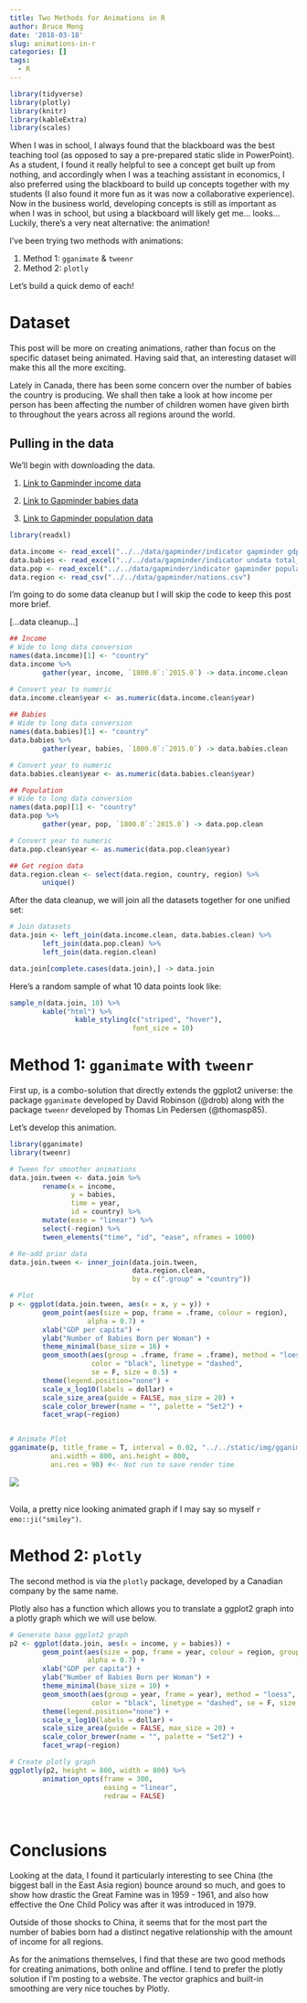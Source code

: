 ```yaml
---
title: Two Methods for Animations in R
author: Bruce Meng
date: '2018-03-18'
slug: animations-in-r
categories: []
tags:
  - R
---
```


```r
library(tidyverse)
library(plotly)
library(knitr)
library(kableExtra)
library(scales)
```

When I was in school, I always found that the blackboard was the best teaching tool (as opposed to say a pre-prepared static slide in PowerPoint). As a student, I found it really helpful to see a concept get built up from nothing, and accordingly when I was a teaching assistant in economics, I also preferred using the blackboard to build up concepts together with my students (I also found it more fun as it was now a collaborative experience). Now in the business world, developing concepts is still as important as when I was in school, but using a blackboard will likely get me... looks... Luckily, there's a very neat alternative: the animation!

I've been trying two methods with animations:

1. Method 1: `gganimate` & `tweenr`
2. Method 2: `plotly`

Let's build a quick demo of each!

# Dataset

This post will be more on creating animations, rather than focus on the specific dataset being animated. Having said that, an interesting dataset will make this all the more exciting. 

Lately in Canada, there has been some concern over the number of babies the country is producing. We shall then take a look at how income per person has been affecting the number of children women have given birth to throughout the years across all regions around the world.

## Pulling in the data

We'll begin with downloading the data. 

1. [Link to Gapminder income data](https://docs.google.com/spreadsheet/pub?key=phAwcNAVuyj1jiMAkmq1iMg&output=xlsx)

2. [Link to Gapminder babies data](https://docs.google.com/spreadsheet/pub?key=phAwcNAVuyj0TAlJeCEzcGQ&output=xlsx)

3. [Link to Gapminder population data](https://docs.google.com/spreadsheet/pub?key=phAwcNAVuyj0XOoBL_n5tAQ&output=xlsx)

```r
library(readxl)

data.income <- read_excel("../../data/gapminder/indicator gapminder gdp_per_capita_ppp.xlsx")
data.babies <- read_excel("../../data/gapminder/indicator undata total_fertility.xlsx")
data.pop <- read_excel("../../data/gapminder/indicator gapminder population.xlsx")
data.region <- read_csv("../../data/gapminder/nations.csv")
```

I'm going to do some data cleanup but I will skip the code to keep this post more brief.

[...data cleanup...]

```r
## Income
# Wide to long data conversion
names(data.income)[1] <- "country"
data.income %>%
        gather(year, income, `1800.0`:`2015.0`) -> data.income.clean

# Convert year to numeric
data.income.clean$year <- as.numeric(data.income.clean$year)
        
## Babies
# Wide to long data conversion
names(data.babies)[1] <- "country"
data.babies %>%
        gather(year, babies, `1800.0`:`2015.0`) -> data.babies.clean

# Convert year to numeric
data.babies.clean$year <- as.numeric(data.babies.clean$year)

## Population
# Wide to long data conversion
names(data.pop)[1] <- "country"
data.pop %>%
        gather(year, pop, `1800.0`:`2015.0`) -> data.pop.clean

# Convert year to numeric
data.pop.clean$year <- as.numeric(data.pop.clean$year)

## Get region data
data.region.clean <- select(data.region, country, region) %>%
        unique()
```

After the data cleanup, we will join all the datasets together for one unified set:

```r
# Join datasets
data.join <- left_join(data.income.clean, data.babies.clean) %>%
        left_join(data.pop.clean) %>%
        left_join(data.region.clean)

data.join[complete.cases(data.join),] -> data.join

```


Here's a random sample of what 10 data points look like:

```r
sample_n(data.join, 10) %>%
        kable("html") %>%
                kable_styling(c("striped", "hover"),
                              font_size = 10)

```

# Method 1: `gganimate` with `tweenr`

First up, is a combo-solution that directly extends the ggplot2 universe: the package `gganimate` developed by David Robinson (@drob) along with the package `tweenr` developed by Thomas Lin Pedersen (@thomasp85).


Let's develop this animation.

```r
library(gganimate)
library(tweenr)

# Tween for smoother animations
data.join.tween <- data.join %>%
        rename(x = income,
               y = babies,
               time = year,
               id = country) %>%
        mutate(ease = "linear") %>%
        select(-region) %>%
        tween_elements("time", "id", "ease", nframes = 1000)

# Re-add prior data
data.join.tween <- inner_join(data.join.tween, 
                              data.region.clean, 
                              by = c(".group" = "country")) 

# Plot
p <- ggplot(data.join.tween, aes(x = x, y = y)) +
        geom_point(aes(size = pop, frame = .frame, colour = region), 
                   alpha = 0.7) +  
        xlab("GDP per capita") +
        ylab("Number of Babies Born per Woman") +
        theme_minimal(base_size = 16) +
        geom_smooth(aes(group = .frame, frame = .frame), method = "loess", 
                    color = "black", linetype = "dashed", 
                    se = F, size = 0.5) +
        theme(legend.position="none") +
        scale_x_log10(labels = dollar) + 
        scale_size_area(guide = FALSE, max_size = 20) +
        scale_color_brewer(name = "", palette = "Set2") +
        facet_wrap(~region)


# Animate Plot
gganimate(p, title_frame = T, interval = 0.02, "../../static/img/gganimate.gif",
          ani.width = 800, ani.height = 800,
          ani.res = 90) #<- Not run to save render time

```
![](/img/gganimate.gif)


<br>
Voila, a pretty nice looking animated graph if I may say so myself `r emo::ji("smiley")`.

# Method 2: `plotly`

The second method is via the `plotly` package, developed by a Canadian company by the same name.

Plotly also has a function which allows you to translate a ggplot2 graph into a plotly graph which we will use below.


```r
# Generate base ggplot2 graph
p2 <- ggplot(data.join, aes(x = income, y = babies)) +
        geom_point(aes(size = pop, frame = year, colour = region, group = country), 
                   alpha = 0.7) +  
        xlab("GDP per capita") +
        ylab("Number of Babies Born per Woman") +
        theme_minimal(base_size = 10) +
        geom_smooth(aes(group = year, frame = year), method = "loess", 
                    color = "black", linetype = "dashed", se = F, size = 0.5) +
        theme(legend.position="none") +
        scale_x_log10(labels = dollar) + 
        scale_size_area(guide = FALSE, max_size = 20) +
        scale_color_brewer(name = "", palette = "Set2") +
        facet_wrap(~region)

# Create plotly graph
ggplotly(p2, height = 800, width = 800) %>%
        animation_opts(frame = 300,
                       easing = "linear",
                       redraw = FALSE)

```


<br>

# Conclusions

Looking at the data, I found it particularly interesting to see China (the biggest ball in the East Asia region) bounce around so much, and goes to show how drastic the Great Famine was in 1959 - 1961, and also how effective the One Child Policy was after it was introduced in 1979.

Outside of those shocks to China, it seems that for the most part the number of babies born had a distinct negative relationship with the amount of income for all regions.

As for the animations themselves, I find that these are two good methods for creating animations, both online and offline. I tend to prefer the plotly solution if I'm posting to a website. The vector graphics and built-in smoothing are very nice touches by Plotly.